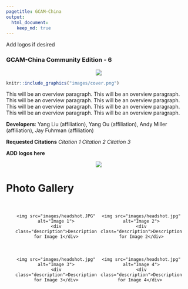 ```yaml
---
pagetitle: GCAM-China
output:
  html_document:
    keep_md: true
---
```



<div class="header_logo">
Add logos if desired
</div>

<!-------------------------->
<!-------------------------->
### **GCAM-China Community Edition - 6**
<!-------------------------->
<!-------------------------->
<p align="center"> <img src="images/divider.png"></p>

<a href = "metarepo.html">
```r
knitr::include_graphics("images/cover.png")
```
</a>

This will be an overview paragraph. This will be an overview paragraph. This will be an overview paragraph. This will be an overview paragraph. This will be an overview paragraph. This will be an overview paragraph. This will be an overview paragraph. This will be an overview paragraph. 

**Developers**: Yang Liu (affiliation), Yang Ou (affiliation), Andy Miller (affiliation), Jay Fuhrman (affiliation)

**Requested Citations**
*Citation 1*
*Citation 2*
*Citation 3*

**ADD logos here**
<p align="center"> <img src="images/divider.png"></p>

<style>
  .photo-gallery {
    display: flex;
    flex-wrap: wrap;
    justify-content: space-between;
    padding: 20px;
  }
  
  .photo {
    flex: 1 0 20%;
    margin-bottom: 20px;
    text-align: center;
  }
  
  .photo img {
    max-width: 100%;
    height: auto;
  }
  
  .description {
    margin-top: 10px;
    font-style: italic;
  }
</style>
# Photo Gallery

<div class="photo-gallery">
  <div class="photo">
    <img src="images/headshot.JPG" alt="Image 1">
    <div class="description">Description for Image 1</div>
  </div>

  <div class="photo">
    <img src="images/headshot.jpg" alt="Image 2">
    <div class="description">Description for Image 2</div>
  </div>

  <div class="photo">
    <img src="images/headshot.jpg" alt="Image 3">
    <div class="description">Description for Image 3</div>
  </div>

  <div class="photo">
    <img src="images/headshot.jpg" alt="Image 4">
    <div class="description">Description for Image 4</div> 
  </div>
</div>
